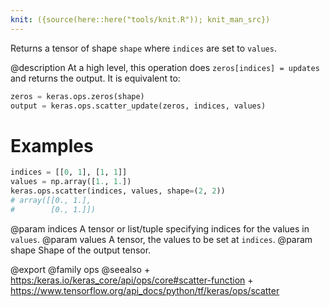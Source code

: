 ```yaml
---
knit: ({source(here::here("tools/knit.R")); knit_man_src})
---
```

Returns a tensor of shape `shape` where `indices` are set to `values`.

@description
At a high level, this operation does `zeros[indices] = updates` and
returns the output. It is equivalent to:

```python
zeros = keras.ops.zeros(shape)
output = keras.ops.scatter_update(zeros, indices, values)
```

# Examples
```python
indices = [[0, 1], [1, 1]]
values = np.array([1., 1.])
keras.ops.scatter(indices, values, shape=(2, 2))
# array([[0., 1.],
#        [0., 1.]])
```

@param indices A tensor or list/tuple specifying
    indices for the values in `values`.
@param values A tensor, the values to be set at `indices`.
@param shape Shape of the output tensor.

@export
@family ops
@seealso
+ <https:/keras.io/keras_core/api/ops/core#scatter-function>
+ <https://www.tensorflow.org/api_docs/python/tf/keras/ops/scatter>

